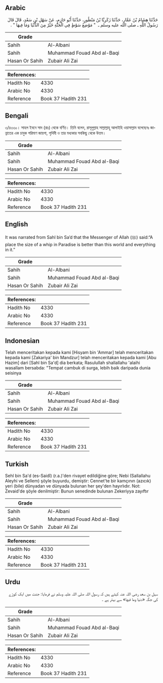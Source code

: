 ## Arabic


<div dir="rtl" lang="ar" style={{fontSize:'larger',backgroundColor:'#f8f9fa',padding:20}}>
حَدَّثَنَا هِشَامُ بْنُ عَمَّارٍ، حَدَّثَنَا زَكَرِيَّا بْنُ مَنْظُورٍ، حَدَّثَنَا أَبُو حَازِمٍ، عَنْ سَهْلِ بْنِ سَعْدٍ، قَالَ قَالَ رَسُولُ اللَّهِ ـ صلى الله عليه وسلم ـ ‏ "‏ مَوْضِعُ سَوْطٍ فِي الْجَنَّةِ خَيْرٌ مِنَ الدُّنْيَا وَمَا فِيهَا ‏"‏ ‏.‏
</div>
<div style={{backgroundColor:'#f8f9fa',padding:20, marginBottom: 10}}><table> <thead> <tr> <th>Grade</th> <th></th> </tr> </thead> <tbody> <tr><td>Sahih</td><td>Al-Albani</td></tr><tr><td>Sahih</td><td>Muhammad Fouad Abd al-Baqi</td></tr><tr><td>Hasan Or Sahih</td><td>Zubair Ali Zai</td></tr></tbody></table><table> <thead> <tr> <th>References:</th> <th></th> </tr> </thead> <tbody><tr><td>Hadith No</td><td>4330</td></tr><tr><td>Arabic No</td><td>4330</td></tr><tr><td>Reference</td><td>Book 37 Hadith 231</td></tr></tbody></table></div>

## Bengali


<div dir="ltr" lang="bn" style={{fontSize:'larger',backgroundColor:'#f8f9fa',padding:20}}>
৩/৪৩৩০। সাহল ইবনে সাদ (রাঃ) থেকে বর্ণিত। তিনি বলেন, রাসূলুল্লাহ সাল্লাল্লাহু আলাইহি ওয়াসাল্লাম বলেছেনঃ জান্নাতের এক চাবুক পরিমাণ জায়গা, পৃথিবী ও তার মধ্যকার সবকিছু থেকে উত্তম।
</div>
<div style={{backgroundColor:'#f8f9fa',padding:20, marginBottom: 10}}><table> <thead> <tr> <th>Grade</th> <th></th> </tr> </thead> <tbody> <tr><td>Sahih</td><td>Al-Albani</td></tr><tr><td>Sahih</td><td>Muhammad Fouad Abd al-Baqi</td></tr><tr><td>Hasan Or Sahih</td><td>Zubair Ali Zai</td></tr></tbody></table><table> <thead> <tr> <th>References:</th> <th></th> </tr> </thead> <tbody><tr><td>Hadith No</td><td>4330</td></tr><tr><td>Arabic No</td><td>4330</td></tr><tr><td>Reference</td><td>Book 37 Hadith 231</td></tr></tbody></table></div>

## English


<div dir="ltr" lang="en" style={{fontSize:'larger',backgroundColor:'#f8f9fa',padding:20}}>
It was narrated from Sahl bin Sa’d that the Messenger of Allah (ﷺ) said:“A place the size of a whip in Paradise is better than this world and everything in it.”
</div>
<div style={{backgroundColor:'#f8f9fa',padding:20, marginBottom: 10}}><table> <thead> <tr> <th>Grade</th> <th></th> </tr> </thead> <tbody> <tr><td>Sahih</td><td>Al-Albani</td></tr><tr><td>Sahih</td><td>Muhammad Fouad Abd al-Baqi</td></tr><tr><td>Hasan Or Sahih</td><td>Zubair Ali Zai</td></tr></tbody></table><table> <thead> <tr> <th>References:</th> <th></th> </tr> </thead> <tbody><tr><td>Hadith No</td><td>4330</td></tr><tr><td>Arabic No</td><td>4330</td></tr><tr><td>Reference</td><td>Book 37 Hadith 231</td></tr></tbody></table></div>

## Indonesian


<div dir="ltr" lang="id" style={{fontSize:'larger',backgroundColor:'#f8f9fa',padding:20}}>
Telah menceritakan kepada kami [Hisyam bin 'Ammar] telah menceritakan kepada kami [Zakariya' bin Mandzur] telah menceritakan kepada kami [Abu Hazim] dari [Sahl bin Sa'd] dia berkata; Rasulullah shallallahu 'alaihi wasallam bersabda: "Tempat cambuk di surga, lebih baik daripada dunia seisinya
</div>
<div style={{backgroundColor:'#f8f9fa',padding:20, marginBottom: 10}}><table> <thead> <tr> <th>Grade</th> <th></th> </tr> </thead> <tbody> <tr><td>Sahih</td><td>Al-Albani</td></tr><tr><td>Sahih</td><td>Muhammad Fouad Abd al-Baqi</td></tr><tr><td>Hasan Or Sahih</td><td>Zubair Ali Zai</td></tr></tbody></table><table> <thead> <tr> <th>References:</th> <th></th> </tr> </thead> <tbody><tr><td>Hadith No</td><td>4330</td></tr><tr><td>Arabic No</td><td>4330</td></tr><tr><td>Reference</td><td>Book 37 Hadith 231</td></tr></tbody></table></div>

## Turkish


<div dir="ltr" lang="tr" style={{fontSize:'larger',backgroundColor:'#f8f9fa',padding:20}}>
Sehl bin Sa'd (es-Saidî) (r.a.)'den rivayet edildiğine göre; Nebi (Sallallahu Aleyhi ve Sellem) şöyle buyurdu, demiştir: Cennet'te bir kamçının (azıcık) yeri (bile) dünyadan ve dünyada bulunan her şey'den hayırlıdır. Not: Zevaid'de şöyle denilmiştir: Bunun senedinde bulunan Zekeriyya zayıftır
</div>
<div style={{backgroundColor:'#f8f9fa',padding:20, marginBottom: 10}}><table> <thead> <tr> <th>Grade</th> <th></th> </tr> </thead> <tbody> <tr><td>Sahih</td><td>Al-Albani</td></tr><tr><td>Sahih</td><td>Muhammad Fouad Abd al-Baqi</td></tr><tr><td>Hasan Or Sahih</td><td>Zubair Ali Zai</td></tr></tbody></table><table> <thead> <tr> <th>References:</th> <th></th> </tr> </thead> <tbody><tr><td>Hadith No</td><td>4330</td></tr><tr><td>Arabic No</td><td>4330</td></tr><tr><td>Reference</td><td>Book 37 Hadith 231</td></tr></tbody></table></div>

## Urdu


<div dir="rtl" lang="ur" style={{fontSize:'larger',backgroundColor:'#f8f9fa',padding:20}}>
سہل بن سعد رضی اللہ عنہ کہتے ہیں کہ رسول اللہ صلی اللہ علیہ وسلم نے فرمایا: جنت میں ایک کوڑے کی جگہ «دنيا وما فيها» سے بہتر ہے ۔
</div>
<div style={{backgroundColor:'#f8f9fa',padding:20, marginBottom: 10}}><table> <thead> <tr> <th>Grade</th> <th></th> </tr> </thead> <tbody> <tr><td>Sahih</td><td>Al-Albani</td></tr><tr><td>Sahih</td><td>Muhammad Fouad Abd al-Baqi</td></tr><tr><td>Hasan Or Sahih</td><td>Zubair Ali Zai</td></tr></tbody></table><table> <thead> <tr> <th>References:</th> <th></th> </tr> </thead> <tbody><tr><td>Hadith No</td><td>4330</td></tr><tr><td>Arabic No</td><td>4330</td></tr><tr><td>Reference</td><td>Book 37 Hadith 231</td></tr></tbody></table></div>